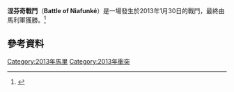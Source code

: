 {{Infobox military conflict
|conflict=涅芬奇戰鬥
|partof=[[2012年圖阿雷格叛亂|2012年圖阿雷格叛亂]]
|date=2013年1月31日
|place=[[馬利|馬利]]涅芬奇
|result=馬利軍勝利
|combatant1={{flag|Mali}}
|combatant2=[[File:MNLA_flag.svg|21px]] [[阿扎瓦德民族解放運動|MNLA]]
|strength1=至多50名正規軍隊
|strength2=幾10名
4-10臺車輛 
|casualties1=4人以上陣亡<br/>6人以上受傷<br/>2位平民喪生  
|casualties2=5人陣亡
}} 
{{Campaignbox 馬里北部衝突}}

'''涅芬奇戰鬥'''（'''Battle of Niafunké'''）是一場發生於2013年1月30日的戰鬥，最終由馬利軍獲勝。<ref>{{Cite web |url=http://www.rfi.fr/afrique/20120201-mali |title=存档副本 |accessdate=2013-05-05 |archive-date=2012-10-03 |archive-url=https://web.archive.org/web/20121003103501/http://www.rfi.fr/afrique/20120201-mali |dead-url=no }}</ref>

== 參考資料 ==
{{Reflist}}

{{Mali-stub}}

[[Category:2013年馬里|Category:2013年馬里]]
[[Category:2013年衝突|Category:2013年衝突]]